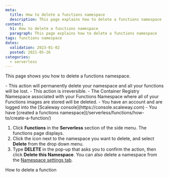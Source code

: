 ```yaml
---
meta:
  title: How to delete a functions namespace
  description: This page explains how to delete a functions namespace
content:
  h1: How to delete a functions namespace
  paragraph: This page explains how to delete a functions namespace
tags: functions namespace 
dates:
  validation: 2023-01-02
  posted: 2021-05-26
categories:
  - serverless
---
```


This page shows you how to delete a functions namespace.

<Macro id="iam-requirements" />

<Message type="important">
  - This action will permanently delete your namespace and all your functions will be lost.
  - This action is irreversible.
  - The Container Registry Namespace associated with your Functions Namespace where all of your Functions images are stored will be deleted.
</Message>

<Message type="requirement">
  - You have an account and are logged into the [Scaleway console](https://console.scaleway.com)
  - You have [created a functions namespace](/serverless/functions/how-to/create-a-function/)
</Message>

1. Click **Functions** in the **Serverless** section of the side menu. The functions page displays.
2. Click the <Icon name="more" /> icon next to the namespace you want to delete, and select **Delete** from the drop down menu. 
3. Type **DELETE** in the pop-up that asks you to confirm the action, then click **Delete this Namespace**.
    <Message type="tip">
      You can also delete a namespace from the [Namespace settings tab](/serverless/functions/how-to/manage-a-functions-namespace/).
    </Message>


<Navigation title="See Also">
  <PreviousButton to="/serverless/functions/how-to/delete-a-function/">How to delete a function</PreviousButton>
</Navigation>
